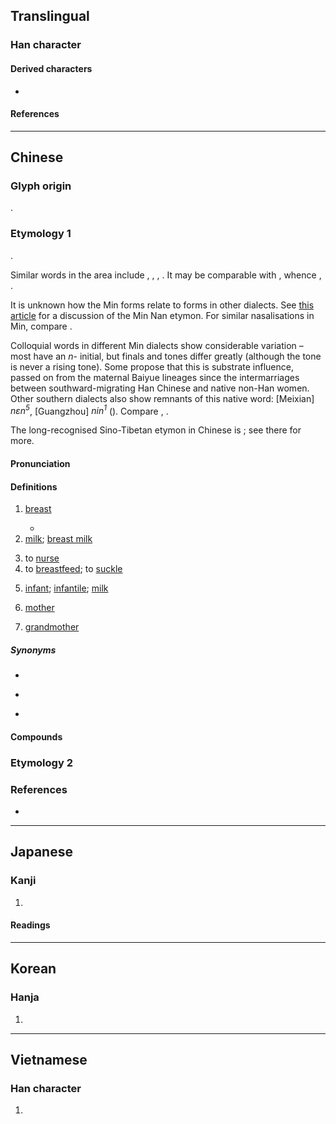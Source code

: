{{also|嬭}}
{{character info}}
==Translingual==
{{stroke order|strokes=5}}

===Han character===
{{Han char|rn=38|rad=女|as=02|sn=5|four=47427|canj=VNHS|ids=⿰女乃}}

====Derived characters====
* {{l|mul|[[𣐨]], [[𫇵]], [[𪺫]]}}

====References====
{{Han ref|kx=0255.021|dkj=06043|dj=0518.030|hdz=21024.060|uh=5976}}

----

==Chinese==
{{zh-forms|alt=嬭,𬂌-Min Dong}}

===Glyph origin===
{{Han etym}}
{{Han compound|女|乃|ls=psc|c1=s|c2=p}}.

===Etymology 1===
{{unk|zh}}.

Similar words in the area include {{cog|hmx-pro|*niaʔ²ᴰ|t=mother}}, {{cog|bo|ཨ་ནེ}}, {{m|bo|ནེ་ནེ||paternal aunt}}, {{cog|km|ញី||female}}. It may be comparable with {{cog|sit-pro|*s-nja-n|t=breast; milk; suck}}, whence {{cog|ii|ꑍ|t=liquid milk}}, {{m|ii|ꀉꆂ|t=breast; milk}}.

It is unknown how the Min forms relate to forms in other dialects. See [http://twblg.dict.edu.tw/holodict_new/iongji/pdf/annesia370pdf.pdf this article] for a discussion of the Min Nan etymon. For similar nasalisations in Min, compare {{zh-l|耳}}.

Colloquial words in different Min dialects show considerable variation – most have an ''n''- initial, but finals and tones differ greatly (although the tone is never a rising tone). Some propose that this is substrate influence, passed on from the maternal Baiyue lineages since the intermarriages between southward-migrating Han Chinese and native non-Han women. Other southern dialects also show remnants of this native word: {{cog|hak|-}} [Meixian] ''nɛn<sup>5</sup>'', {{cog|yue|-}} [Guangzhou] ''nin<sup>1</sup>'' ({{zh-l|*𢆡}}). Compare {{cog|th|นม|t=breast; breastmilk}}, {{cog|za|noemz|t=breast; breastmilk}}.

The long-recognised Sino-Tibetan etymon in Chinese is {{och-l|乳}}; see there for more.

====Pronunciation====
{{zh-pron
|m=nǎi
|m-s=nai3
|dg=нэ2
|c=naai5,naai5-1
|g=lai3/lai1
|g_note=lai1 - only used in {{zh-l|*奶子|paternal grandmother}}
|h=pfs=nen/nâi;gd=nên4/nai1
|h_note=Sixian: nen - colloquial; nâi - literary
Meixian: nên4 - colloquial; nai1 - literary
|j=nai2
|mb=nâing/nǎi/na̿i
|mb_note=nâing - colloquial
|md=nĕng/nèng/nā̤/nāi
|md_note=nĕng - colloquial (“breast”); nèng - colloquial (“breastmilk”); nā̤ - colloquial; nāi - literary
|mn=xm,tp,tn,mg,sg:ni/qz,lk,sx,km,hc:lin/zz,kh,yl,tc,pn:leng/zz:nee/tw,sg:ne/tw:nai/nái
|mn_note=ni/lin/leng - colloquial (“breast; milk; milk-like beverage; rubber; handle”); nee/ne - colloquial (“breast; milk”); nai - colloquial (“to behave like a spoiled brat”); nái - literary
|mn-t=ni6/ni1/nai2
|mn-t_note=ni6 - colloquial; ni1 - colloquial; nai2 - literary
|w=3na
|x=lai3
|mc=y
|oc=y
|ma=Zh-nǎi.oga
|cat=n,v,a
}}

====Definitions====
{{zh-hanzi}}

# [[breast]]
#: {{zh-co|奶頭|nipple}}
#* {{zh-x|真 奶 假 奶 都 是 奶，有 屌 沒 屌 都 很 屌|ref='''2020''' October 30, [https://m.weibo.cn/7500341772/4566765730014103 a slogan used in the 2020 Taiwan Trans-March]}}
# [[milk]]; [[breast milk]]
#: {{zh-co|飲 奶|to drink '''milk'''|C}}
# to [[nurse]]
# to [[breastfeed]]; to [[suckle]]
# {{lb|zh|in compounds}} [[infant]]; [[infantile]]; [[milk]] {{gl|teeth, name, etc.}}
#: {{zh-co|奶名|'''childhood''' name}}
#: {{zh-co|奶聲奶氣|'''childish''' voice}}
# {{lb|zh|regional}} [[mother]]
# {{lb|zh|regional}} [[grandmother]]

=====Synonyms=====
* {{s|grandmother}}
{{zh-dial|祖母}}
* {{s|breast}}
{{zh-dial|乳房}}
* {{s|milk}}
{{zh-syn-saurus|奶汁}}

====Compounds====
{{zh-der|師奶|二奶|牛奶|奶奶|奶頭|酸奶|奶牛|奶罩|吃奶|產奶|奶茶|奶白|奶爸|奶粉|羊奶|豆奶|奶酪|奶酒|奶水|奶油|催奶|奶公|奶名|奶品|奶嘴|奶娘|奶媽|奶嬤嬤|奶子|奶子酒|奶捲|奶昔|奶毛|奶牙|奶瓶|奶皮|奶積|奶精|奶膀子|奶餅|姑奶奶|姨奶|姨奶奶|小奶奶|少奶奶|摘奶|斷奶|漾奶|牛奶糖|老奶奶|舅奶奶|花奶奶|親奶奶|酸牛奶|鮮奶|鮮奶油|全脂奶粉|嬰兒奶粉|脫脂奶粉|飼料奶粉|小奶狗|肨奶:hàng-leng|奶母:leng-bú|人奶|司奶:sai-nai;Min Nan}}

===Etymology 2===
{{zh-see|𦧺}}

===References===
* {{R:yue:mfccd}}

{{zh-cat|Intermediate}}

----

==Japanese==

===Kanji===
{{ja-kanji|grade=|rs=女02}}

# {{rfdef|ja|sort=女02}}

====Readings====
{{ja-readings
|goon=ない, ね
|kanon=だい
|kun=ちち-, はぐく-む}}

----

==Korean==

===Hanja===
{{ko-hanja|젖|내}}

# {{rfdef|ko|sort=女02}}

----

==Vietnamese==

===Han character===
{{vi-readings|reading=nãi, nái|rs=女02}}

# {{rfdef|vi|sort=女02}}